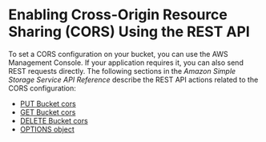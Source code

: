 # Enabling Cross\-Origin Resource Sharing \(CORS\) Using the REST API<a name="EnableCorsUsingREST"></a>

To set a CORS configuration on your bucket, you can use the AWS Management Console\. If your application requires it, you can also send REST requests directly\. The following sections in the *Amazon Simple Storage Service API Reference* describe the REST API actions related to the CORS configuration: 
+ [PUT Bucket cors](https://docs.aws.amazon.com/AmazonS3/latest/API/RESTBucketPUTcors.html)
+ [GET Bucket cors](https://docs.aws.amazon.com/AmazonS3/latest/API/RESTBucketGETcors.html)
+ [DELETE Bucket cors](https://docs.aws.amazon.com/AmazonS3/latest/API/RESTBucketDELETEcors.html)
+ [OPTIONS object](https://docs.aws.amazon.com/AmazonS3/latest/API/RESTOPTIONSobject.html)